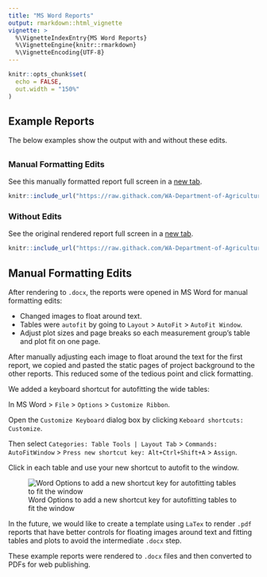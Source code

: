 ```yaml
---
title: "MS Word Reports"
output: rmarkdown::html_vignette
vignette: >
  %\VignetteIndexEntry{MS Word Reports}
  %\VignetteEngine{knitr::rmarkdown}
  %\VignetteEncoding{UTF-8}
---
```


```r
knitr::opts_chunk$set(
  echo = FALSE,
  out.width = "150%"
)
```

```{=html}
<style>

.tabset-pills .tab-content {
    border: 0px;
}

</style>
```
## Example Reports

The below examples show the output with and without these edits.

##  {.tabset .tabset-pills}

### Manual Formatting Edits

See this manually formatted report full screen in a [new tab](https://raw.githack.com/WA-Department-of-Agriculture/soils/main/inst/example_reports/example_producer_report.pdf "See the manually edited .docx report without edits in full screen."){target="_blank"}.

```r
knitr::include_url("https://raw.githack.com/WA-Department-of-Agriculture/soils/main/inst/example_reports/example_producer_report.pdf", height = "500px")
```

### Without Edits

See the original rendered report full screen in a [new tab](https://raw.githack.com/WA-Department-of-Agriculture/soils/main/inst/example_reports/example_producer_report_noManualEdits.pdf "See the original .docx report without edits in full screen."){target="_blank"}.

```r
knitr::include_url("https://raw.githack.com/WA-Department-of-Agriculture/soils/main/inst/example_reports/example_producer_report_noManualEdits.pdf", height = "500px")
```

## Manual Formatting Edits

After rendering to `.docx`, the reports were opened in MS Word for manual formatting edits:

-   Changed images to float around text.
-   Tables were `autofit` by going to `Layout` \> `AutoFit` \> `AutoFit Window`.
-   Adjust plot sizes and page breaks so each measurement group's table and plot fit on one page.

After manually adjusting each image to float around the text for the first report, we copied and pasted the static pages of project background to the other reports. This reduced some of the tedious point and click formatting.

We added a keyboard shortcut for autofitting the wide tables:

In MS Word \> `File` \> `Options` \> `Customize Ribbon`.

Open the `Customize Keyboard` dialog box by clicking `Keboard shortcuts: Customize`.

Then select `Categories: Table Tools | Layout Tab` \> `Commands: AutoFitWindow` \> `Press new shortcut key: Alt+Ctrl+Shift+A` \> `Assign`.

Click in each table and use your new shortcut to autofit to the window.

![Word Options to add a new shortcut key for autofitting tables to fit the window](images/autofit.png)

In the future, we would like to create a template using `LaTex` to render `.pdf` reports that have better controls for floating images around text and fitting tables and plots to avoid the intermediate `.docx` step.

These example reports were rendered to `.docx` files and then converted to PDFs for web publishing.
